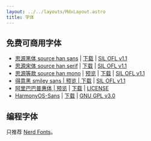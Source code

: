 ```yaml
---
layout: ../../layouts/MdxLayout.astro
title: 字体
---
```


## 免费可商用字体

- [思源黑体 source han sans](https://github.com/adobe-fonts/source-han-sans)
  | [下载](https://github.com/adobe-fonts/source-han-sans/releases)
  | [SIL OFL v1.1](https://github.com/adobe-fonts/source-han-sans/blob/master/LICENSE.txt)
- [思源宋体 source han serif](https://github.com/adobe-fonts/source-han-serif)
  | [下载](https://github.com/adobe-fonts/source-han-serif/releases)
  | [SIL OFL v1.1](https://github.com/adobe-fonts/source-han-serif/blob/master/LICENSE.txt)
- [思源等款 source han mono](https://github.com/adobe-fonts/source-han-mono)
  | [预览](https://ccjktype.fonts.adobe.com/2019/05/source-han-mono-v1001.html)
  | [下载](https://github.com/adobe-fonts/source-han-mono/releases)
  | [SIL OFL v1.1](https://github.com/adobe-fonts/source-han-mono/blob/master/LICENSE.md)
- [得意黑 smiley sans | 预览 | 下载](https://atelier-anchor.com/typefaces/smiley-sans)
  | [SIL OFL v1.1](https://github.com/atelier-anchor/smiley-sans/blob/main/LICENSE)
- [阿里巴巴普惠体 | 预览](https://www.alibabafonts.com/)
  | [下载](https://www.alibabafonts.com/#/font)
  | [LICENSE](https://www.yuque.com/yiguang-wkqc2/puhuiti/nus9wiinq4aeiegy)
- [HarmonyOS-Sans](https://github.com/huawei-fonts/HarmonyOS-Sans)
  | [下载](https://communityfile-drcn.op.dbankcloud.cn/FileServer/getFile/cmtyPub/011/111/111/0000000000011111111.20240410094515.88271174201436676532153439068027:50001231000000:2800:867A24FFF367A21762C3F4E121FC473F3CCA7203031BA27AB9AE7A73A5AAAB11.zip?needInitFileName=true)
  | [GNU GPL v3.0](https://github.com/huawei-fonts/HarmonyOS-Sans/blob/main/LICENSE)

## 编程字体

只推荐 [Nerd Fonts](https://www.nerdfonts.com/font-downloads)。